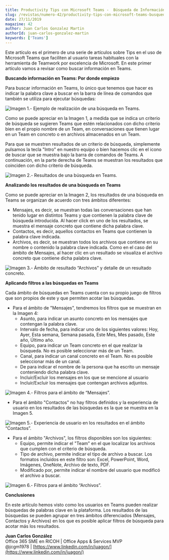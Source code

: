 ```yaml
---
title: Productivity Tips con Microsoft Teams -  Búsqueda de Información
slug: /revistas/numero-42/productivity-tips-con-microsoft-teams-busqueda-de-informacion
date: 27/11/2019
magazine: 42
author: Juan Carlos Gonzalez Martin
authorId: juan-carlos-gonzalez-martin
keywords: ['Teams']
---
```






Este artículo es el primero de una serie de artículos sobre Tips en el uso de Microsoft Teams que faciliten al usuario tareas habituales con la herramienta de Teamwork por excelencia de Microsoft. En este primer artículo vamos a revisar como buscar información en Teams.

**Buscando información en Teams: Por donde empiezo**

Para buscar información en Teams, lo único que tenemos que hacer es indicar la palabra clave a buscar en la barra de línea de comandos que también se utiliza para ejecutar búsquedas:

![Imagen 1.- Ejemplo de realización de una búsqueda en Teams.](../../../images/numero42/productivity-tips-con-microsoft-teams-busqueda-de-informacion/image1.png)

Como se puede apreciar en la Imagen 1, a medida que se indica un criterio de búsqueda se sugieren Teams que estén relacionados con dicho criterio bien en el propio nombre de un Team, en conversaciones que tienen lugar en un Team en concreto o en archivos almacenados en un Team.

Para que se muestren resultados de un criterio de búsqueda, simplemente pulsamos la tecla "Intro" en nuestro equipo o bien hacemos clic en el icono de buscar que se muestra bajo la barra de comandos de Teams. A continuación, en la parte derecha de Teams se muestran los resultados que coinciden con dicho criterio de búsqueda.

![Imagen 2.- Resultados de una búsqueda en Teams.](../../../images/numero42/productivity-tips-con-microsoft-teams-busqueda-de-informacion/image2.png)

**Analizando los resultados de una búsqueda en Teams**

Como se puede apreciar en la Imagen 2, los resultados de una búsqueda en Teams se organizan de acuerdo con tres ámbitos diferentes:

- Mensajes, es decir, se muestran todas las conversaciones que han tenido lugar en distintos Teams y que contienen la palabra clave de búsqueda introducida. Al hacer click en uno de los resultados, se muestra el mensaje concreto que contiene dicha palabra clave.
- Contactos, es decir, aquellos contactos en Teams que contienen la palabra clave indicada.
- Archivos, es decir, se muestran todos los archivos que contiene en su nombre o contenido la palabra clave indicada. Como en el caso del ámbito de Mensajes, al hacer clic en un resultado se visualiza el archivo concreto que contiene dicha palabra clave.


![Imagen 3.- Ámbito de resultado “Archivos” y detalle de un resultado concreto.](../../../images/numero42/productivity-tips-con-microsoft-teams-busqueda-de-informacion/image3.png)

**Aplicando filtros a las búsquedas en Teams**

Cada ámbito de búsquedas en Teams cuenta con su propio juego de filtros que son propios de este y que permiten acotar las búsquedas.

- Para el ámbito de "Mensajes", tendremos los filtros que se muestran en la Imagen 4:
    - Asunto, para indicar un asunto concreto en los mensajes que contengan la palabra clave.
    - Intervalo de fecha, para indicar uno de los siguientes valores: Hoy, Ayer, Esta semana, Semana pasada, Este Mes, Mes pasado, Este año, Último año.
    - Equipo, para indicar un Team concreto en el que realizar la búsqueda. No es posible seleccionar más de un Team.
    - Canal, para indicar un canal concreto en el Team. No es posible seleccionar más de un canal.
    - De para indicar el nombre de la persona que ha escrito un mensaje conteniendo dicha palabra clave.
    - Incluir/Excluir los mensajes en los que se mencione al usuario
    - Incluir/Excluir los mensajes que contengan archivos adjuntos.​


![Imagen 4.- Filtros para el ámbito de “Mensajes”.](../../../images/numero42/productivity-tips-con-microsoft-teams-busqueda-de-informacion/image4.png)

- Para el ámbito "Contactos" no hay filtros definidos y la experiencia de usuario en los resultados de las búsquedas es la que se muestra en la Imagen 5.


![Imagen 5.- Experiencia de usuario en los resultados en el ámbito “Contactos”.](../../../images/numero42/productivity-tips-con-microsoft-teams-busqueda-de-informacion/image5.png)

- Para el ámbito "Archivos", los filtros disponibles son los siguientes:
    - Equipo, permite indicar el "Team" en el que localizar los archivos que cumplen con el criterio de búsqueda.
    - Tipo de archivo, permite indicar el tipo de archivo a buscar. Los formatos incluidos en este filtro son: Excel, PowerPoint, Word, Imágenes, OneNote, Archivo de texto, PDF.
    - Modificado por, permite indicar el nombre del usuario que modificó el archivo a buscar.


![Imagen 6.- Filtros para el ámbito “Archivos”.](../../../images/numero42/productivity-tips-con-microsoft-teams-busqueda-de-informacion/image6.png)

**Conclusiones**

En este artículo hemos visto como los usuarios en Teams pueden realizar búsquedas de palabras clave en la plataforma. Los resultados de las búsquedas se pueden agrupar en tres ámbitos diferenciados (Mensajes, Contactos y Archivos) en los que es posible aplicar filtros de búsqueda para acotar más los resultados.



**Juan Carlos González** <br />
Office 365 SME en RICOH | Office Apps & Services MVP <br />
@jcgm1978 | [https://www.linkedin.com/in/juagon/](https://www.linkedin.com/in/juagon/)